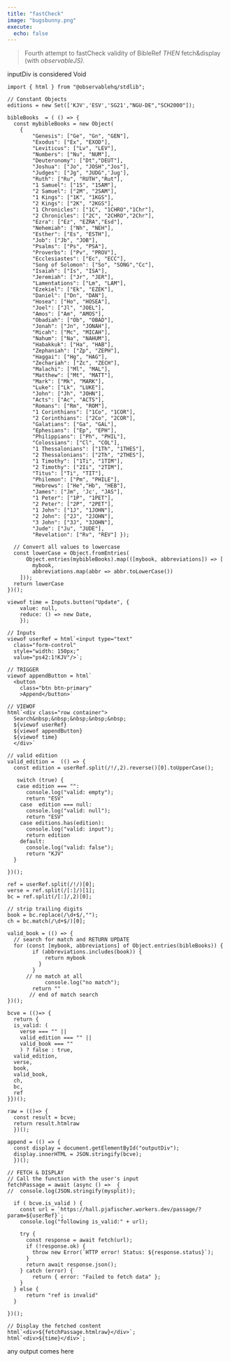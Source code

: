 ```yaml
---
title: "fastCheck"
image: "bugsbunny.png"
execute:
  echo: false
---
```


> Fourth attempt to fastCheck validity of BibleRef *THEN* fetch&display (with *observableJS).*

::: {#inputDiv}
inputDiv is considered Void
:::

```ojs
import { html } from "@observablehq/stdlib";

// Constant Objects
editions = new Set(['KJV','ESV','SG21',"NGU-DE","SCH2000"]);

bibleBooks  = ( () => {
  const mybibleBooks = new Object(
    {
        "Genesis": ["Ge", "Gn", "GEN"],
        "Exodus": ["Ex", "EXOD"],
        "Leviticus": ["Lv", "LEV"],
        "Numbers": ["Nu", "NUM"],
        "Deuteronomy": ["Dt","DEUT"],
        "Joshua": ["Jo", "JOSH","Jos"],
        "Judges": ["Jg", "JUDG",'Jug'],
        "Ruth": ["Ru", "RUTH","Rut"],
        "1 Samuel": ["1S", "1SAM"],
        "2 Samuel": ["2M", "2SAM"],
        "1 Kings": ["1K", "1KGS"],
        "2 Kings": ["2K", "2KGS"],
        "1 Chronicles": ["1C", "1CHRO","1Chr"],
        "2 Chronicles": ["2C", "2CHRO","2Chr"],
        "Ezra": ["Ez", "EZRA","Esd"],
        "Nehemiah": ["Nh", "NEH"],
        "Esther": ["Es", "ESTH"],
        "Job": ["Jb", "JOB"],
        "Psalms": ["Ps", "PSA"],
        "Proverbs": ["Pv", "PROV"],
        "Ecclesiastes": ["Ec", "ECC"],
        "Song of Solomon": ["So", "SONG","Cc"],
        "Isaiah": ["Is", "ISA"],
        "Jeremiah": ["Jr", "JER"],
        "Lamentations": ["Lm", "LAM"],
        "Ezekiel": ["Ek", "EZEK"],
        "Daniel": ["Dn", "DAN"],
        "Hosea": ["Ho", "HOSEA"],
        "Joel": ["Jl", "JOEL"],
        "Amos": ["Am", "AMOS"],
        "Obadiah": ["Ob", "OBAD"],
        "Jonah": ["Jn", "JONAH"],
        "Micah": ["Mc", "MICAH"],
        "Nahum": ["Na", "NAHUM"],
        "Habakkuk": ["Ha", "HAB"],
        "Zephaniah": ["Zp", "ZEPH"],
        "Haggai": ["Hg", "HAG"],
        "Zechariah": ["Zc", "ZECH"],
        "Malachi": ["Ml", "MAL"],
        "Matthew": ["Mt", "MATT"],
        "Mark": ["Mk", "MARK"],
        "Luke": ["Lk", "LUKE"],
        "John": ["Jh", "JOHN"],
        "Acts": ["Ac", "ACTS"],
        "Romans": ["Rm", "ROM"],
        "1 Corinthians": ["1Co", "1COR"],
        "2 Corinthians": ["2Co", "2COR"],
        "Galatians": ["Ga", "GAL"],
        "Ephesians": ["Ep", "EPH"],
        "Philippians": ["Ph", "PHIL"],
        "Colossians": ["Cl", "COL"],
        "1 Thessalonians": ["1Th", "1THES"],
        "2 Thessalonians": ["2Th", "2THES"],
        "1 Timothy": ["1Ti", "1TIM"],
        "2 Timothy": ["2Ii", "2TIM"],
        "Titus": ["Ti", "TIT"],
        "Philemon": ["Pm", "PHILE"],
        "Hebrews": ["He","Hb", "HEB"],
        "James": ["Jm", 'Jc', "JAS"],
        "1 Peter": ["1P", "1PET"],
        "2 Peter": ["2P", "2PET"],
        "1 John": ["1J", "1JOHN"],
        "2 John": ["2J", "2JOHN"],
        "3 John": ["3J", "3JOHN"],
        "Jude": ["Ju", "JUDE"],
        "Revelation": ["Rv", "REV"] });
  
  // Convert all values to lowercase
  const lowerCase = Object.fromEntries(
      Object.entries(mybibleBooks).map(([mybook, abbreviations]) => [
        mybook,
        abbreviations.map(abbr => abbr.toLowerCase())
    ]));
  return lowerCase  
})();

viewof time = Inputs.button("Update", {  
    value: null, 
    reduce: () => new Date,
    });

// Inputs
viewof userRef = html`<input type="text" 
  class="form-control" 
  style="width: 150px;"
  value="ps42:1!KJV"/>`;
  
// TRIGGER    
viewof appendButton = html`
  <button 
    class="btn btn-primary" 
    >Append</button>`

// VIEWOF
html`<div class="row container">
  Search&nbsp;&nbsp;&nbsp;&nbsp;&nbsp;
  ${viewof userRef}
  ${viewof appendButton}
  ${viewof time}
  </div>`
  
// valid edition  
valid_edition =  (() => {
  const edition = userRef.split(/!/,2).reverse()[0].toUpperCase();

   switch (true) {
   case edition === "":
      console.log("valid: empty");
      return "ESV"
    case  edition === null:
      console.log("valid: null");
      return "ESV"
    case editions.has(edition):
      console.log("valid: input");
      return edition  
    default:
      console.log("valid: false");
      return "KJV"
  }
  
})();

ref = userRef.split(/!/)[0];
verse = ref.split(/[:]/)[1];
bc = ref.split(/[:]/,2)[0];

// strip trailing digits
book = bc.replace(/\d+$/,"");
ch = bc.match(/\d+$/)[0];

valid_book = (() => {
  // search for match and RETURN UPDATE
  for (const [mybook, abbreviations] of Object.entries(bibleBooks)) {
        if (abbreviations.includes(book)) {
            return mybook
          }
        } 
      // no match at all
            console.log("no match");
        return ""
       // end of match search
})();

bcve = (()=> {
  return {
  is_valid: ( 
    verse === "" || 
    valid_edition === "" ||
    valid_book === ""
    ) ? false : true,     
  valid_edition,
  verse,
  book,
  valid_book,
  ch,
  bc,
  ref
}})();

raw = (()=> {
  const result = bcve;
  return result.htmlraw
  })();

append = (() => {
  const display = document.getElementById("outputDiv");
  display.innerHTML = JSON.stringify(bcve);
  })();
  
// FETCH & DISPLAY
// Call the function with the user's input
fetchPassage = await (async () =>  {
//  console.log(JSON.stringify(mysplit));
  
  if ( bcve.is_valid ) {
    const url = `https://hall.pjafischer.workers.dev/passage/?param=${userRef}`;
    console.log("following is_valid:" + url);
    
    try {
      const response = await fetch(url);
      if (!response.ok) {
        throw new Error(`HTTP error! Status: ${response.status}`);
      }
      return await response.json();
    } catch (error) {
        return { error: "Failed to fetch data" };
    }
  } else {
      return "ref is invalid"
  }

})();

// Display the fetched content
html`<div>${fetchPassage.htmlraw}</div>`;  
html`<div>${time}</div>`;  
```

::: {#outputDiv}
any output comes here
:::
